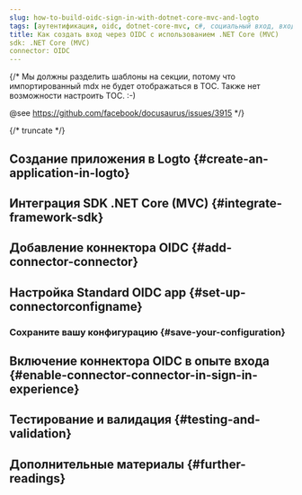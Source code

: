```yaml
---
slug: how-to-build-oidc-sign-in-with-dotnet-core-mvc-and-logto
tags: [аутентификация, oidc, dotnet-core-mvc, c#, социальный вход, вход, логин]
title: Как создать вход через OIDC с использованием .NET Core (MVC)
sdk: .NET Core (MVC)
connector: OIDC
---
```


{/*
  Мы должны разделить шаблоны на секции, потому что импортированный mdx не будет отображаться в TOC.
  Также нет возможности настроить TOC. :-)

  @see https://github.com/facebook/docusaurus/issues/3915
*/}




{/* truncate */}

<Intro connector={connector} sdk=".NET Core (MVC)" link="https://dotnet.microsoft.com/apps/aspnet/mvc" />

## Создание приложения в Logto \{#create-an-application-in-logto}

<CreateApplication type="Традиционное веб-приложение" framework=".NET Core (MVC)" />

## Интеграция SDK .NET Core (MVC) \{#integrate-framework-sdk}

<IntegrateSdk />

## Добавление коннектора OIDC \{#add-connector-connector}

<AddSocialConnector connector={connector} framework=".NET Core (MVC)" />

## Настройка Standard OIDC app \{#set-up-connectorconfigname}

<ConnectorGuide />

### Сохраните вашу конфигурацию \{#save-your-configuration}

<SaveYourConfiguration connector={connector} />

## Включение коннектора OIDC в опыте входа \{#enable-connector-connector-in-sign-in-experience}

<EnableSocialConnector connector={connector} />

## Тестирование и валидация \{#testing-and-validation}

<TestingAndValidation connector={connector} sdk=".NET Core (MVC)" />

## Дополнительные материалы \{#further-readings}

<FurtherReadings />